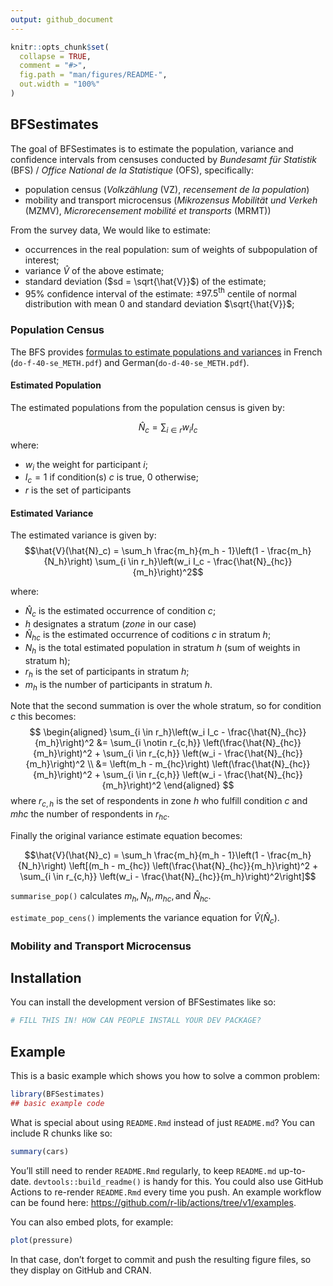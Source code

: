 ```yaml
---
output: github_document
---
```


<!-- README.md is generated from README.Rmd. Please edit that file -->

```r
knitr::opts_chunk$set(
  collapse = TRUE,
  comment = "#>",
  fig.path = "man/figures/README-",
  out.width = "100%"
)
```

## BFSestimates

<!-- badges: start -->
<!-- badges: end -->

The goal of BFSestimates is to estimate the population, variance and confidence intervals from censuses conducted by *Bundesamt für Statistik* (BFS) / *Office National de la Statistique* (OFS), specifically:

- population census (*Volkzählung* (VZ), *recensement de la population*)
- mobility and transport microcensus (*Mikrozensus Mobilität und Verkeh* (MZMV), *Microrecensement mobilité et transports* (MRMT))

From the survey data, We would like to estimate:

- occurrences in the real population: sum of weights of subpopulation of interest;
- variance $\hat V$ of the above estimate;
- standard deviation ($sd = \sqrt{\hat{V}}$) of the estimate;
- $95\%$ confidence interval of the estimate: $\pm 97.5^{\text{th}}$ centile of normal distribution with mean $0$ and standard deviation $\sqrt{\hat{V}}$;

### Population Census

The BFS provides [formulas to estimate populations and variances](https://portal.collab.admin.ch/sites/317-SE-CUG) in French (`do-f-40-se_METH.pdf`) and German(`do-d-40-se_METH.pdf`).

#### Estimated Population

The estimated populations from the population census is given by:

$$\hat{N}_c = \sum_{i \in r} w_i I_c$$
where:

- $w_i$ the weight for participant $i$;
- $I_c = 1$ if condition(s) $c$ is true, 0 otherwise;
- $r$ is the set of participants

#### Estimated Variance

The estimated variance is given by:
$$\hat{V}(\hat{N}_c) = \sum_h \frac{m_h}{m_h - 1}\left(1 - \frac{m_h}{N_h}\right) \sum_{i \in r_h}\left(w_i I_c - \frac{\hat{N}_{hc}}{m_h}\right)^2$$

where:

- $\hat{N}_c$ is the estimated occurrence of condition $c$;
- $h$ designates a stratum (*zone* in our case)
- $\hat{N}_{hc}$ is the estimated occurrence of coditions $c$ in stratum $h$;
- $N_h$ is the total estimated population in stratum $h$ (sum of weights in stratum h);
- $r_h$ is the set of participants in stratum $h$;
- $m_h$ is the number of participants in stratum $h$.

Note that the second summation is over the whole stratum, so for condition $c$ this becomes:
$$
\begin{aligned}
\sum_{i \in r_h}\left(w_i I_c - \frac{\hat{N}_{hc}}{m_h}\right)^2 &=
\sum_{i \notin r_{c,h}} \left(\frac{\hat{N}_{hc}}{m_h}\right)^2 + \sum_{i \in r_{c,h}} \left(w_i - \frac{\hat{N}_{hc}}{m_h}\right)^2 \\
&= \left(m_h - m_{hc}\right) \left(\frac{\hat{N}_{hc}}{m_h}\right)^2  + \sum_{i \in r_{c,h}} \left(w_i - \frac{\hat{N}_{hc}}{m_h}\right)^2
\end{aligned}
$$
where $r_{c,h}$ is the set of respondents in zone $h$ who fulfill condition $c$ and $mhc$ the number of respondents in $r_{hc}$.

Finally the original variance estimate equation becomes:

$$\hat{V}(\hat{N}_c) = \sum_h \frac{m_h}{m_h - 1}\left(1 - \frac{m_h}{N_h}\right) \left[(m_h - m_{hc}) \left(\frac{\hat{N}_{hc}}{m_h}\right)^2  + \sum_{i \in r_{c,h}} \left(w_i - \frac{\hat{N}_{hc}}{m_h}\right)^2\right]$$

`summarise_pop()` calculates $m_h, N_h, m_{hc}, \text{and } \hat{N}_{hc}$. 

`estimate_pop_cens()` implements the variance equation for $\hat{V}(\hat{N}_c)$.

### Mobility and Transport Microcensus


## Installation

You can install the development version of BFSestimates like so:

``` r
# FILL THIS IN! HOW CAN PEOPLE INSTALL YOUR DEV PACKAGE?
```

## Example

This is a basic example which shows you how to solve a common problem:

```r
library(BFSestimates)
## basic example code
```

What is special about using `README.Rmd` instead of just `README.md`? You can include R chunks like so:

```r
summary(cars)
```

You'll still need to render `README.Rmd` regularly, to keep `README.md` up-to-date. `devtools::build_readme()` is handy for this. You could also use GitHub Actions to re-render `README.Rmd` every time you push. An example workflow can be found here: <https://github.com/r-lib/actions/tree/v1/examples>.

You can also embed plots, for example:

```r
plot(pressure)
```

In that case, don't forget to commit and push the resulting figure files, so they display on GitHub and CRAN.
